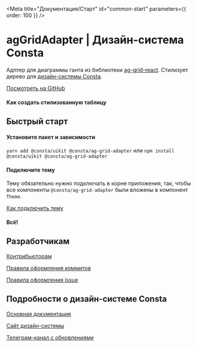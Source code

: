
<Meta title="Документация/Старт" id="common-start" parameters={{ order: 100 }} />

# agGridAdapter | Дизайн-система Consta

Адптер для диаграммы ганта из библиотеки [ag-grid-react](https://www.ag-grid.com/react-data-grid/getting-started/). Стилизует дерево для [дизайн-системы Consta](https://consta.gazprom-neft.ru/).

[Посмотреть на GitHub](https://github.com/consta-design-system/ag-grid-adapter)

#### Как создать стилизованную таблицу

## Быстрый старт

#### Установите пакет и зависимости

`yarn add @consta/uikit @consta/ag-grid-adapter` или `npm install @consta/uikit @consta/ag-grid-adapter`

#### Подключите тему

Тему обязательно нужно подключать в корне приложения, так, чтобы все компоненты `@consta/ag-grid-adapter` были вложены в компонент `Theme`.

[Как подключить тему](https://consta-uikit.vercel.app/?path=/docs/thematization-how-to-connect-theme--page)

#### Всë!

## Разработчикам

[Контрибьюторам](https://consta-uikit.vercel.app/?path=/docs/common-develop-contributors--page)

[Правила оформления коммитов](https://consta-uikit.vercel.app/?path=/docs/common-develop-commits-style--page)

[Правила оформления issue](https://consta-uikit.vercel.app/?path=/docs/common-develop-issues--page)

## Подробности о дизайн-системе Consta

[Основная документация](https://consta-uikit.vercel.app/?path=/docs/common-about--page)

[Сайт дизайн-системы](https://consta.gazprom-neft.ru/)

[Телеграм-канал с обновлениями](https://t.me/consta_ui_releases)
